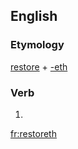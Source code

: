 ==English==

===Etymology===
[[restore]] + [[-eth]]

===Verb===
{{head|en|verb form}}

# {{en-archaic third-person singular of|restore}}

[[fr:restoreth]]